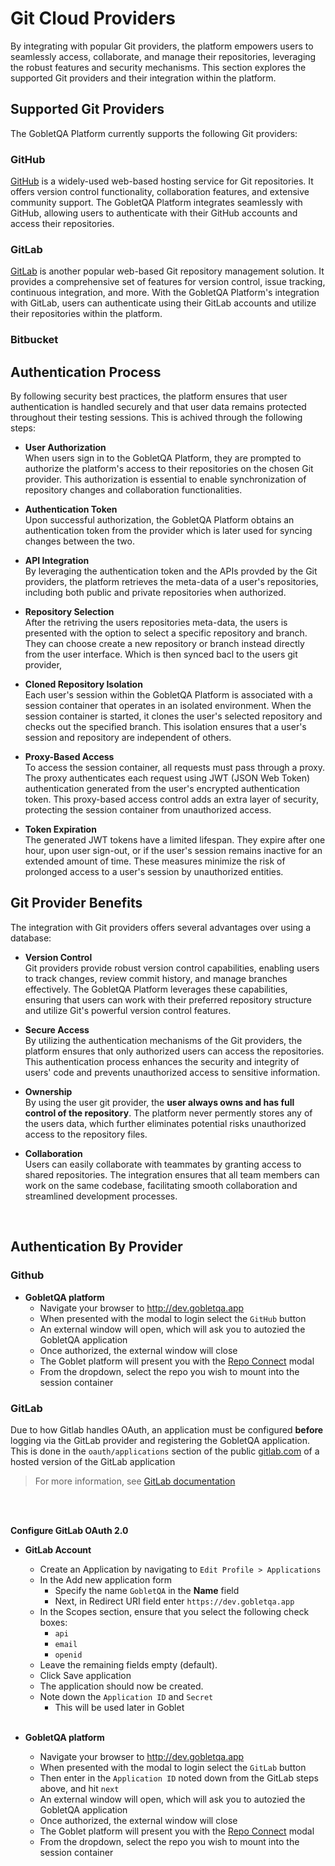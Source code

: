 
# <PurpleText>Git Cloud Providers</PurpleText>

By integrating with popular Git providers, the platform empowers users to seamlessly access, collaborate, and manage their repositories, leveraging the robust features and security mechanisms. This section explores the supported Git providers and their integration within the platform.<br/>


## <PurpleText>Supported Git Providers</PurpleText>

The GobletQA Platform currently supports the following Git providers:

### <GreenText>GitHub</GreenText>

[GitHub](https://github.com/) is a widely-used web-based hosting service for Git repositories. It offers version control functionality, collaboration features, and extensive community support. The GobletQA Platform integrates seamlessly with GitHub, allowing users to authenticate with their GitHub accounts and access their repositories.<br/>

### <GreenText>GitLab</GreenText>

[GitLab](https://about.gitlab.com/) is another popular web-based Git repository management solution. It provides a comprehensive set of features for version control, issue tracking, continuous integration, and more. With the GobletQA Platform's integration with GitLab, users can authenticate using their GitLab accounts and utilize their repositories within the platform.

### <GreenText>Bitbucket</GreenText>
<ComingSoon />


## <PurpleText>Authentication Process</PurpleText>

By following security best practices, the platform ensures that user authentication is handled securely and that user data remains protected throughout their testing sessions. This is achived through the following steps:

  * <GrayText>**User Authorization**</GrayText><br/>
    When users sign in to the GobletQA Platform, they are prompted to authorize the platform's access to their repositories on the chosen Git provider. This authorization is essential to enable synchronization of repository changes and collaboration functionalities.

  * <GrayText>**Authentication Token**</GrayText><br/>
    Upon successful authorization, the GobletQA Platform obtains an authentication token from the provider which is later used for syncing changes between the two.

  * <GrayText>**API Integration**</GrayText><br/>
    By leveraging the authentication token and the APIs provded by the Git providers, the platform retrieves the meta-data of a user's repositories, including both public and private repositories when authorized. 

  * <GrayText>**Repository Selection**</GrayText><br/>
    After the retriving the users repositories meta-data, the users is presented with the option to select a specific repository and branch. They can choose create a new repository or branch instead directly from the user interface. Which is then synced bacl to the users git provider,

  * <GrayText>**Cloned Repository Isolation**</GrayText><br/>
    Each user's session within the GobletQA Platform is associated with a session container that operates in an isolated environment. When the session container is started, it clones the user's selected repository and checks out the specified branch. This isolation ensures that a user's session and repository are independent of others.

  * <GrayText>**Proxy-Based Access**</GrayText><br/>
    To access the session container, all requests must pass through a proxy. The proxy authenticates each request using JWT (JSON Web Token) authentication generated from the user's encrypted authentication token. This proxy-based access control adds an extra layer of security, protecting the session container from unauthorized access.

  * <GrayText>**Token Expiration**</GrayText><br/>
    The generated JWT tokens have a limited lifespan. They expire after one hour, upon user sign-out, or if the user's session remains inactive for an extended amount of time. These measures minimize the risk of prolonged access to a user's session by unauthorized entities.


## <PurpleText>Git Provider Benefits</PurpleText>

The integration with Git providers offers several advantages over using a database:

  * <GrayText>**Version Control**</GrayText><br/>
    Git providers provide robust version control capabilities, enabling users to track changes, review commit history, and manage branches effectively. The GobletQA Platform leverages these capabilities, ensuring that users can work with their preferred repository structure and utilize Git's powerful version control features.

  * <GrayText>**Secure Access**</GrayText><br/>
    By utilizing the authentication mechanisms of the Git providers, the platform ensures that only authorized users can access the repositories. This authentication process enhances the security and integrity of users' code and prevents unauthorized access to sensitive information.

  * <GrayText>**Ownership**</GrayText><br/>
    By using the user git provider, the **user always owns and has full control of the repository**. The platform never permently stores any of the users data, which further eliminates potential risks unauthorized access to the repository files.

  * <GrayText>**Collaboration**</GrayText><br/>
    Users can easily collaborate with teammates by granting access to shared repositories. The integration ensures that all team members can work on the same codebase, facilitating smooth collaboration and streamlined development processes.

<br/>


## <PurpleText>Authentication By Provider</PurpleText>


### <GreenText>Github</GreenText>

* **GobletQA platform**
  * Navigate your browser to http://dev.gobletqa.app
  * When presented with the modal to login select the `GitHub` button
  * An external window will open, which will ask you to autozied the GobletQA application
  * Once authorized, the external window will close
  * The Goblet platform will present you with the [Repo Connect](/overview/mounted-repo) modal
  * From the dropdown, select the repo you wish to mount into the session container


### <GreenText>GitLab</GreenText>

Due to how Gitlab handles OAuth, an application must be configured **before** logging via the GitLab provider and registering the GobletQA application. This is done in the `oauth/applications` section of the public [gitlab.com](https://gitlab.com/oauth/applications) of a hosted version of the GitLab application

> For more information, see [GitLab documentation](https://docs.gitlab.com/ee/integration/oauth_provider.html)
<br/>
<br/>

<GrayText>**Configure GitLab OAuth 2.0**</GrayText><br/>

* **GitLab Account**
  * Create an Application by navigating to `Edit Profile > Applications`
  * In the Add new application form
    * Specify the name `GobletQA` in the **Name** field
    * Next, in Redirect URI field enter `https://dev.gobletqa.app`
  * In the Scopes section, ensure that you select the following check boxes:
    * `api`
    * `email`
    * `openid`
  * Leave the remaining fields empty (default).
  * Click Save application
  * The application should now be created.
  * Note down the `Application ID` and `Secret`
    * This will be used later in Goblet<br/><br/>


* **GobletQA platform**
  * Navigate your browser to http://dev.gobletqa.app
  * When presented with the modal to login select the `GitLab` button
  * Then enter in the `Application ID` noted down from the GitLab steps above, and hit `next`
  * An external window will open, which will ask you to autozied the GobletQA application
  * Once authorized, the external window will close
  * The Goblet platform will present you with the [Repo Connect](/overview/mounted-repo) modal
  * From the dropdown, select the repo you wish to mount into the session container